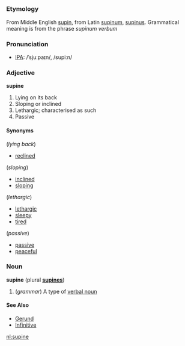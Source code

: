 =={{en}}==
===Etymology===
From Middle English [[supin]], from Latin [[supinum]], [[supinus]]. Grammatical meaning is from the phrase ''supinum verbum''

===Pronunciation===
* [[Wiktionary:Pronunciation_key|IPA]]: /ˈsjuːpaɪn/, /supiːn/

===Adjective===
'''supine'''
# Lying on its back
# Sloping or inclined
# Lethargic; characterised as such
# Passive

====Synonyms====
(''lying back'')
* [[reclined]]

(''sloping'')
* [[inclined]]
* [[sloping]]

(''lethargic'')
* [[lethargic]]
* [[sleepy]]
* [[tired]]

(''passive'')
* [[passive]]
* [[peaceful]]

===Noun===
'''supine''' (plural '''[[supines]]''')
# (''grammar'') A type of [[Verbal_noun|verbal noun]]

====See Also====
* [[Gerund]]
* [[Infinitive]]

[[nl:supine]]